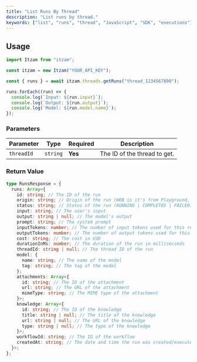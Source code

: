 ```yaml
---
title: "List Runs By Thread"
description: "List runs by thread."
keywords: ["list", "runs", "thread", "JavaScript", "SDK", "executions"]
---
```


## Usage

```typescript
import Itzam from "itzam";

const itzam = new Itzam("YOUR_API_KEY");

const { runs } = await itzam.threads.getRuns("thread_1234567890");

runs.forEach((run) => {
  console.log(`Input: ${run.input}`);
  console.log(`Output: ${run.output}`);
  console.log(`Model: ${run.model.name}`);
});
```

### Parameters

| Parameter  | Type     | Required | Description                  |
| ---------- | -------- | -------- | ---------------------------- |
| `threadId` | `string` | **Yes**  | The ID of the thread to get. |

### Return Value

```typescript
type RunsResponse = {
  runs: Array<{
    id: string; // The ID of the run
    origin: string; // Origin of the run (WEB is it's from Playground, SDK is it's from the SDK)
    status: string; // Status of the run (RUNNING | COMPLETED | FAILED)
    input: string; // The user's input
    output: string | null; // The model's output
    prompt: string; // The system prompt
    inputTokens: number; // The number of input tokens used for this run
    outputTokens: number; // The number of output tokens used for this run
    cost: string; // The cost in USD
    durationInMs: number; // The duration of the run in milliseconds
    threadId: string | null; // The thread ID of the run
    model: {
      name: string; // The name of the model
      tag: string; // The tag of the model
    };
    attachments: Array<{
      id: string; // The ID of the attachment
      url: string; // The URL of the attachment
      mimeType: string; // The MIME type of the attachment
    }>;
    knowledge: Array<{
      id: string; // The ID of the knowledge
      title: string | null; // The title of the knowledge
      url: string | null; // The URL of the knowledge
      type: string | null; // The type of the knowledge
    }>;
    workflowId: string; // The ID of the workflow
    createdAt: string; // The date and time the run was created/executed
  }>;
};
```

